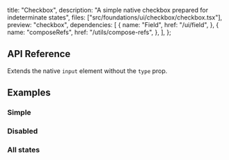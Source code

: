   title: "Checkbox",
  description: "A simple native checkbox prepared for indeterminate states",
  files: ["src/foundations/ui/checkbox/checkbox.tsx"],
  preview: "checkbox",
  dependencies: [
    {
      name: "Field",
      href: "/ui/field",
    },
    {
      name: "composeRefs",
      href: "/utils/compose-refs",
    },
  ],
};

## API Reference

Extends the native `input` element without the `type` prop.

## Examples

### Simple

<Preview slug="checkbox" />

### Disabled

<Preview slug="checkbox-disabled" />

### All states

<Preview slug="checkbox-all-states" />
